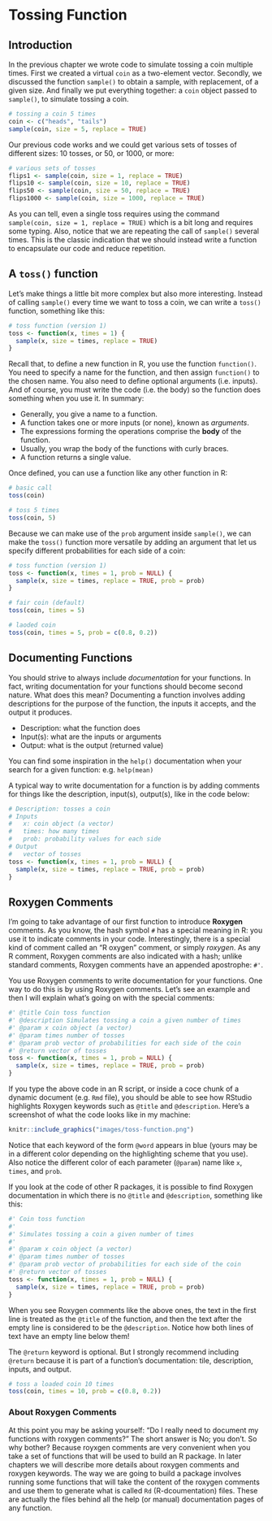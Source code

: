 # Tossing Function {#function}

## Introduction

In the previous chapter we wrote code to simulate tossing a coin multiple times. First we created a virtual `coin` as a two-element vector. Secondly, we discussed the function `sample()` to obtain a sample, with replacement, of a given size. And finally we put everything together: a `coin` object passed to `sample()`, to simulate tossing a coin.

```r
# tossing a coin 5 times
coin <- c("heads", "tails")
sample(coin, size = 5, replace = TRUE)
```

Our previous code works and we could get various sets of tosses of different sizes: 10 tosses, or 50, or 1000, or more:

```r
# various sets of tosses
flips1 <- sample(coin, size = 1, replace = TRUE)
flips10 <- sample(coin, size = 10, replace = TRUE)
flips50 <- sample(coin, size = 50, replace = TRUE)
flips1000 <- sample(coin, size = 1000, replace = TRUE)
```

As you can tell, even a single toss requires using the command `sample(coin, size = 1, replace = TRUE)` which is a bit long and requires some typing. Also, notice that we are repeating the call of `sample()` several times. This is the classic indication that we should instead write a function to encapsulate our code and reduce repetition.


## A `toss()` function

Let's make things a little bit more complex but also more interesting. Instead of calling `sample()` every time we want to toss a coin, we can write a `toss()` function, something like this:

```r
# toss function (version 1)
toss <- function(x, times = 1) {
  sample(x, size = times, replace = TRUE)
}
```

Recall that, to define a new function in R, you use the function `function()`. You need to specify a name for the function, and then assign `function()` to the chosen name. You also need to define optional arguments (i.e. inputs). And of course, you must write the code (i.e. the body) so the function does something when you use it. In summary:

- Generally, you give a name to a function.
- A function takes one or more inputs (or none), known as _arguments_.
- The expressions forming the operations comprise the __body__ of the function.
- Usually, you wrap the body of the functions with curly braces.
- A function returns a single value.

Once defined, you can use a function like any other function in R:

```r
# basic call
toss(coin)

# toss 5 times
toss(coin, 5)
```

Because we can make use of the `prob` argument inside `sample()`, we can make the `toss()` function more versatile by adding an argument that let us specify different probabilities for each side of a coin:

```r
# toss function (version 1)
toss <- function(x, times = 1, prob = NULL) {
  sample(x, size = times, replace = TRUE, prob = prob)
}

# fair coin (default)
toss(coin, times = 5)

# laoded coin
toss(coin, times = 5, prob = c(0.8, 0.2))
```


## Documenting Functions

You should strive to always include _documentation_ for your functions. In fact, writing documentation for your functions should become second nature. What does this mean? Documenting a function involves adding descriptions for the purpose of the function, the inputs it accepts, and the output it produces. 

- Description: what the function does
- Input(s): what are the inputs or arguments
- Output: what is the output (returned value)

You can find some inspiration in the `help()` documentation when your search for a given function: e.g. `help(mean)`

A typical way to write documentation for a function is by adding comments for things like the description, input(s), output(s), like in the code below:

```r
# Description: tosses a coin
# Inputs
#   x: coin object (a vector)
#   times: how many times
#   prob: probability values for each side
# Output
#   vector of tosses
toss <- function(x, times = 1, prob = NULL) {
  sample(x, size = times, replace = TRUE, prob = prob)
}
```


## Roxygen Comments

I'm going to take advantage of our first function to introduce __Roxygen__ comments. As you know, the hash symbol `#` has a special meaning in R: you use it to indicate comments in your code. Interestingly, there is a special kind of comment called an "R oxygen" comment, or simply _roxygen_. As any R comment, Roxygen comments are also indicated with a hash; unlike standard comments, Roxygen comments have an appended apostrophe: `#'`.

You use Roxygen comments to write documentation for your functions. One way to do this is by using Roxygen comments. Let's see an example and then I will explain what's going on with the special comments:

```r
#' @title Coin toss function 
#' @description Simulates tossing a coin a given number of times
#' @param x coin object (a vector)
#' @param times number of tosses
#' @param prob vector of probabilities for each side of the coin
#' @return vector of tosses
toss <- function(x, times = 1, prob = NULL) {
  sample(x, size = times, replace = TRUE, prob = prob)
}
```

If you type the above code in an R script, or inside a coce chunk of a dynamic document (e.g. `Rmd` file), you should be able to see how RStudio highlights Roxygen keywords such as `@title` and `@description`. Here's a screenshot of what the code looks like in my machine:

```r
knitr::include_graphics("images/toss-function.png")
```

Notice that each keyword of the form `@word` appears in blue (yours may be in a different color depending on the highlighting scheme that you use). Also notice the different color of each parameter (`@param`) name like `x`, `times`, and `prob`. 

If you look at the code of other R packages, it is possible to find Roxygen documentation in which there is no `@title` and `@description`, something like this:

```r
#' Coin toss function
#'
#' Simulates tossing a coin a given number of times
#'
#' @param x coin object (a vector)
#' @param times number of tosses
#' @param prob vector of probabilities for each side of the coin
#' @return vector of tosses
toss <- function(x, times = 1, prob = NULL) {
  sample(x, size = times, replace = TRUE, prob = prob)
}
```

When you see Roxygen comments like the above ones, the text in the first line is treated as the `@title` of the function, and then the text after the empty line is considered to be the `@description`. Notice how both lines of text have an empty line below them!

The `@return` keyword is optional. But I strongly recommend including `@return` because it is part of a function's documentation: tile, description, inputs, and output.

```r
# toss a loaded coin 10 times
toss(coin, times = 10, prob = c(0.8, 0.2))
```


### About Roxygen Comments

At this point you may be asking yourself: "Do I really need to document my functions with roxygen comments?" The short answer is No; you don't. So why bother? Because royxgen comments are very convenient when you take a set of functions that will be used to build an R package. In later chapters we will describe more details about roxygen comments and roxygen keywords. The way we are going to build a package involves running some functions that will take the content of the roxygen comments and use them to generate what is called `Rd` (R-dcoumentation) files. These are actually the files behind all the help (or manual) documentation pages of any function.

